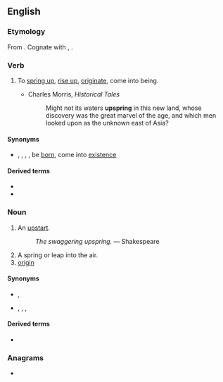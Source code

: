 ==English==
{{Webster 1913}}

===Etymology===
From {{etyl|ang|en}} {{m|ang|upspring||origin, birth, rising up, springing up}}. Cognate with {{cog|osx|upspring||well; source; spring}}, {{cog|gml|upspringen||to spring up; grow}}.

===Verb===
{{en-verb|upsprings|upspringing|upsprang|past2=upsprung|upsprung}}

# {{lb|en|intransitive}} To [[spring up]], [[rise up]], [[originate]], come into being.
#: {{rfquotek|Tennyson}}
#* Charles Morris, ''Historical Tales''
#*: Might not its waters '''upspring''' in this new land, whose discovery was the great marvel of the age, and which men looked upon as the unknown east of Asia?

====Synonyms====
* {{sense|spring up}} {{l|en|spring}}, {{l|en|spring up}}, {{l|en|sprout}}, {{l|en|arise}}, be [[born]], come into [[existence]]

====Derived terms====
* {{l|en|upspringing}}<!--noun-->
* {{l|en|upsprung}}<!--adjective-->

===Noun===
{{en-noun}}

# {{lb|en|obsolete}} An [[upstart]].
#: ''The swaggering upspring.'' &mdash; Shakespeare
# A spring or leap into the air.
# [[origin]]

====Synonyms====
* {{sense|upstart}} {{l|en|parvenu}}, {{l|en|upstart}}
* {{sense|a spring or leap into the air}} {{l|en|bound}}, {{l|en|jump}}, {{l|en|leap}}, {{l|en|spring}}

====Derived terms====
* {{l|en|upspring reel}}<!--a type of dance; found in Shakespeare-->

===Anagrams===
* {{l|en|spring up}}